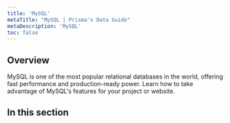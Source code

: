 ```yaml
---
title: 'MySQL'
metaTitle: "MySQL | Prisma's Data Guide"
metaDescription: 'MySQL'
toc: false
---
```


## Overview

MySQL is one of the most popular relational databases in the world, offering fast performance and production-ready power.  Learn how to take advantage of MySQL's features for your project or website.

## In this section

<Subsections />
